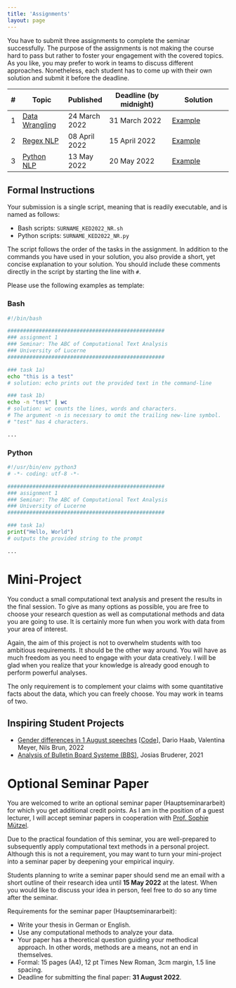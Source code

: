 ```yaml
---
title: 'Assignments'
layout: page
---
```




You have to submit three assignments to complete the seminar successfully. The purpose of the assignments is not making the course hard to pass but rather to foster your engagement with the covered topics. As you like, you may prefer to work in teams to discuss different approaches. Nonetheless, each student has to come up with their own solution and submit it before the deadline. 

| #    | Topic                                                        | Published     | Deadline (by midnight)      | Solution                                                     |
| -- | --------------------------------- | ------------------------- | ----------------------------------------------- | --------------------------------------------- |
| 1    | [Data Wrangling](https://aflueckiger.github.io/KED2022/assignments/assignment_1/KED2022_assignment_1.pdf) | 24 March 2022 | 31 March 2022 | [Example](https://raw.githubusercontent.com/aflueckiger/KED2022/main/assignments/assignment_1/flueckiger_KED2022_1_solutions.sh) |
| 2    | [Regex NLP](https://aflueckiger.github.io/KED2022/assignments/assignment_2/KED2022_assignment_2.pdf) | 08 April 2022 | 15 April 2022 | [Example](https://raw.githubusercontent.com/aflueckiger/KED2022/main/assignments/assignment_2/flueckiger_KED2022_2_solutions.sh) |
| 3    | [Python NLP](https://aflueckiger.github.io/KED2022/assignments/assignment_3/KED2022_assignment_3.pdf) | 13 May 2022  | 20 May 2022 | [Example](https://github.com/aflueckiger/KED2022/blob/main/assignments/assignment_3/flueckiger_KED2022_3_solutions.ipynb) |



## Formal Instructions

Your submission is a single script, meaning that is readily executable, and is named as follows:

- Bash scripts: `SURNAME_KED2022_NR.sh`
- Python scripts: `SURNAME_KED2022_NR.py` 

The script follows the order of the tasks in the assignment. In addition to the commands you have used in your solution, you also provide a short, yet concise explanation to your solution.   You should include these comments directly in the script by starting the line with `#`.

Please use the following examples as template:

### Bash

```bash
#!/bin/bash

##################################################
### assignment 1
### Seminar: The ABC of Computational Text Analysis
### University of Lucerne
##################################################

### task 1a)
echo "this is a test"
# solution: echo prints out the provided text in the command-line 

### task 1b)
echo -n "test" | wc
# solution: wc counts the lines, words and characters. 
# The argument -n is necessary to omit the trailing new-line symbol.
# "test" has 4 characters.

...
```

### Python

```python
#!/usr/bin/env python3
# -*- coding: utf-8 -*-

##################################################
### assignment 1
### Seminar: The ABC of Computational Text Analysis
### University of Lucerne
##################################################

### task 1a)
print("Hello, World")
# outputs the provided string to the prompt

...
```


# Mini-Project

You conduct a small computational text analysis and present the results in the final session. To give as many options as possible, you are free to choose your research question as well as computational methods and data you are going to use. It is certainly more fun when you work with data from your area of interest. 

Again, the aim of this project is not to overwhelm students with too ambitious requirements. It should be the other way around. You will have as much freedom as you need to engage with your data creatively. I will be glad when you realize that your knowledge is already good enough to perform powerful analyses.

The only requirement is to complement your claims with some quantitative facts about the data, which you can freely choose. You may work in teams of two.

## Inspiring Student Projects

- [Gender differences in 1 August speeches](https://github.com/aflueckiger/KED2022/raw/main/materials/mini_projects/2022_gender_differences/KED2022_presentation.pdf) [[Code](https://github.com/aflueckiger/KED2022/tree/main/materials/mini_projects/2022_gender_differences)], Dario Haab, Valentina Meyer, Nils Brun, 2022
- [Analysis of Bulletin Board Systeme (BBS)](https://git.makersphere.ch/josias/jason-scotts-favorite-100/raw/master/README.pdf), Josias Bruderer, 2021

# Optional Seminar Paper

You are welcomed to write an optional seminar paper (Hauptseminararbeit) for which you get additional credit points. As I am in the position of a guest lecturer, I will accept seminar papers in cooperation with [Prof. Sophie Mützel](https://www.unilu.ch/fakultaeten/ksf/institute/soziologisches-seminar/mitarbeitende/sophie-muetzel/).

Due to the practical foundation of this seminar, you are well-prepared to subsequently apply computational text methods in a personal project. Although this is not a requirement, you may want to turn your mini-project into a seminar paper by deepening your empirical inquiry. 

Students planning to write a seminar paper should send me an email with a short outline of their research idea until **15 May 2022** at the latest. When you would like to discuss your idea in person, feel free to do so any time after the seminar.

Requirements for the seminar paper (Hauptseminararbeit):

* Write your thesis in German or English.
* Use any computational methods to analyze your data.
* Your paper has a theoretical question guiding your methodical approach. In other words, methods are a means, not an end in themselves.
* Formal: 15 pages (A4), 12 pt Times New Roman, 3cm margin, 1.5 line spacing.
* Deadline for submitting the final paper: **31 August 2022**.